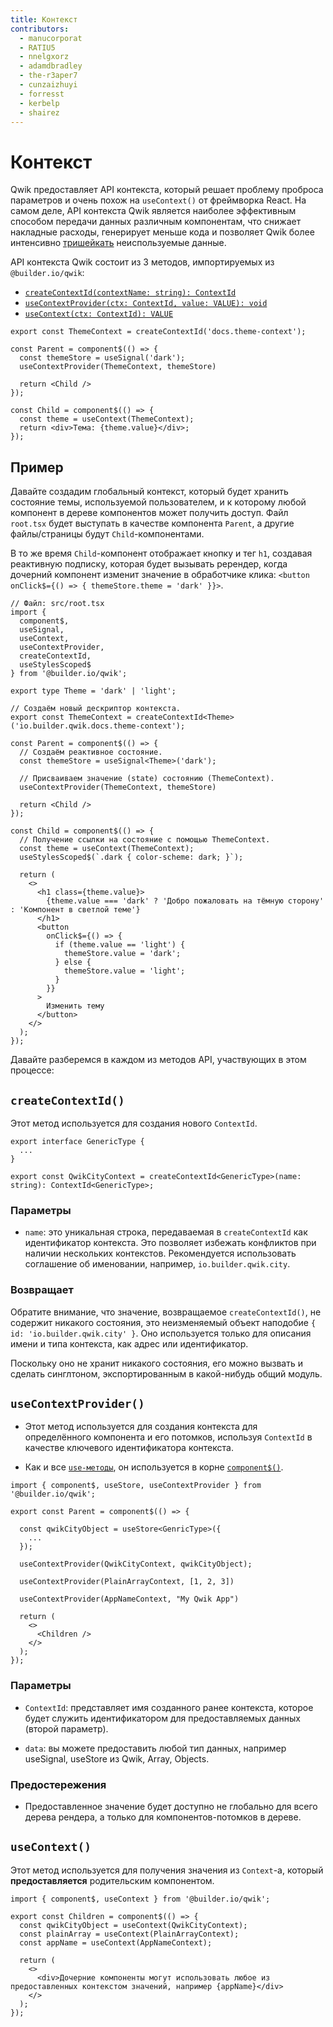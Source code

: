 ```yaml
---
title: Контекст
contributors:
  - manucorporat
  - RATIU5
  - nnelgxorz
  - adamdbradley
  - the-r3aper7
  - cunzaizhuyi
  - forresst
  - kerbelp
  - shairez
---
```


# Контекст

Qwik предоставляет API контекста, который решает проблему проброса параметров и очень похож на `useContext()` от фреймворка React. На самом деле, API контекста Qwik является наиболее эффективным способом передачи данных различным компонентам, что снижает накладные расходы, генерирует меньше кода и позволяет Qwik более интенсивно [тришейкать](https://developer.mozilla.org/en-US/docs/Glossary/Tree_shaking) неиспользуемые данные.

API контекста Qwik состоит из 3 методов, импортируемых из `@builder.io/qwik`:

- [`createContextId(contextName: string): ContextId`](#createcontextid)
- [`useContextProvider(ctx: ContextId, value: VALUE): void`](#usecontextprovider)
- [`useContext(ctx: ContextId): VALUE`](#usecontext)

```tsx
export const ThemeContext = createContextId('docs.theme-context');

const Parent = component$(() => {
  const themeStore = useSignal('dark');
  useContextProvider(ThemeContext, themeStore)

  return <Child />
});

const Child = component$(() => {
  const theme = useContext(ThemeContext);
  return <div>Тема: {theme.value}</div>;
});
```

## Пример

Давайте создадим глобальный контекст, который будет хранить состояние темы, используемой пользователем, и к которому любой компонент в дереве компонентов может получить доступ. Файл `root.tsx` будет выступать в качестве компонента `Parent`, а другие файлы/страницы будут `Child`-компонентами.

В то же время `Child`-компонент отображает кнопку и тег `h1`, создавая реактивную подписку, которая будет вызывать ререндер, когда дочерний компонент изменит значение в обработчике клика: `<button onClick$={() => { themeStore.theme = 'dark' }}>`.

```tsx
// Файл: src/root.tsx
import {
  component$,
  useSignal,
  useContext,
  useContextProvider,
  createContextId,
  useStylesScoped$
} from '@builder.io/qwik';

export type Theme = 'dark' | 'light';

// Создаём новый дескриптор контекста.
export const ThemeContext = createContextId<Theme>('io.builder.qwik.docs.theme-context');

const Parent = component$(() => {
  // Создаём реактивное состояние.
  const themeStore = useSignal<Theme>('dark');

  // Присваиваем значение (state) состоянию (ThemeContext).
  useContextProvider(ThemeContext, themeStore)

  return <Child />
});

const Child = component$(() => {
  // Получение ссылки на состояние с помощью ThemeContext.
  const theme = useContext(ThemeContext);
  useStylesScoped$(`.dark { color-scheme: dark; }`);

  return (
    <>
      <h1 class={theme.value}>
        {theme.value === 'dark' ? 'Добро пожаловать на тёмную сторону' : 'Компонент в светлой теме'}
      </h1>
      <button
        onClick$={() => {
          if (theme.value == 'light') {
            themeStore.value = 'dark';
          } else {
            themeStore.value = 'light';
          }
        }}
      >
        Изменить тему
      </button>
    </>
  );
});
```

Давайте разберемся в каждом из методов API, участвующих в этом процессе:

## `createContextId()`

Этот метод используется для создания нового `ContextId`.

```tsx
export interface GenericType {
  ...
}

export const QwikCityContext = createContextId<GenericType>(name: string): ContextId<GenericType>;
```

### Параметры

- `name`: это уникальная строка, передаваемая в `createContextId` как идентификатор контекста. Это позволяет избежать конфликтов при наличии нескольких контекстов. Рекомендуется использовать соглашение об именовании, например, `io.builder.qwik.city`.

### Возвращает

Обратите внимание, что значение, возвращаемое `createContextId()`, не содержит никакого состояния, это неизменяемый объект наподобие `{ id: 'io.builder.qwik.city' }`. Оно используется только для описания имени и типа контекста, как адрес или идентификатор.

Поскольку оно не хранит никакого состояния, его можно вызвать и сделать синглтоном, экспортированным в какой-нибудь общий модуль.

## `useContextProvider()`

- Этот метод используется для создания контекста для определённого компонента и его потомков, используя `ContextId` в качестве ключевого идентификатора контекста.

- Как и все [`use-методы`](/docs/(qwik)/components/lifecycle/index.mdx#use-method-rules), он используется в корне [`component$()`](/docs/(qwik)/components/overview/index.mdx#component).

```tsx
import { component$, useStore, useContextProvider } from '@builder.io/qwik';

export const Parent = component$(() => {

  const qwikCityObject = useStore<GenricType>({
    ...
  });

  useContextProvider(QwikCityContext, qwikCityObject);

  useContextProvider(PlainArrayContext, [1, 2, 3])

  useContextProvider(AppNameContext, "My Qwik App")

  return (
    <>
      <Children />
    </>
  );
});
```

### Параметры

- `ContextId`: представляет имя созданного ранее контекста, которое будет служить идентификатором для предоставляемых данных (второй параметр).

- `data`: вы можете предоставить любой тип данных, например useSignal, useStore из Qwik, Array, Objects.

### Предостережения

- Предоставленное значение будет доступно не глобально для всего дерева рендера, а только для компонентов-потомков в дереве.

## `useContext()`

Этот метод используется для получения значения из `Context`-а, который **предоставляется** родительским компонентом.

```tsx
import { component$, useContext } from '@builder.io/qwik';

export const Children = component$(() => {
  const qwikCityObject = useContext(QwikCityContext);
  const plainArray = useContext(PlainArrayContext);
  const appName = useContext(AppNameContext);

  return (
    <>
      <div>Дочерние компоненты могут использовать любое из предоставленных контекстом значений, например {appName}</div>
    </>
  );
});
```
